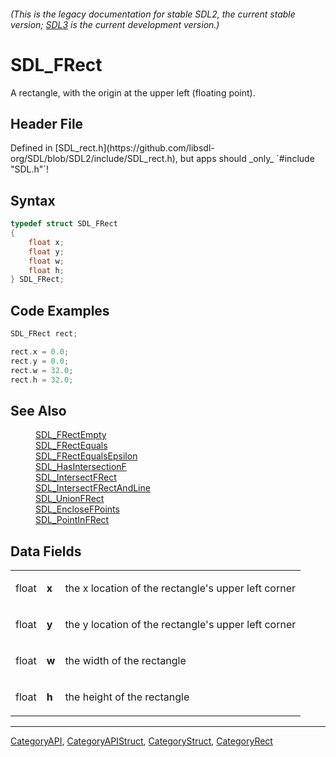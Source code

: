 ====== (This is the legacy documentation for stable SDL2, the current stable version; [https://wiki.libsdl.org/SDL3/ SDL3] is the current development version.) ======
= SDL_FRect =

A rectangle, with the origin at the upper left (floating point).

== Header File ==

Defined in [SDL_rect.h](https://github.com/libsdl-org/SDL/blob/SDL2/include/SDL_rect.h), but apps should _only_ `#include "SDL.h"`!

== Syntax ==

<syntaxhighlight lang='c'>
typedef struct SDL_FRect
{
    float x;
    float y;
    float w;
    float h;
} SDL_FRect;</syntaxhighlight>

== Code Examples ==

<syntaxhighlight lang='c++'>
SDL_FRect rect;

rect.x = 0.0;
rect.y = 0.0;
rect.w = 32.0;
rect.h = 32.0;
</syntaxhighlight>

== See Also ==

:[[SDL_FRectEmpty]]
:[[SDL_FRectEquals]]
:[[SDL_FRectEqualsEpsilon]]
:[[SDL_HasIntersectionF]]
:[[SDL_IntersectFRect]]
:[[SDL_IntersectFRectAndLine]]
:[[SDL_UnionFRect]]
:[[SDL_EncloseFPoints]]
:[[SDL_PointInFRect]]


== Data Fields ==

{|
|float
|'''x'''
|the x location of the rectangle's upper left corner
|-
|float
|'''y'''
|the y location of the rectangle's upper left corner
|-
|float
|'''w'''
|the width of the rectangle
|-
|float
|'''h'''
|the height of the rectangle
|}

----
[[CategoryAPI]], [[CategoryAPIStruct]], [[CategoryStruct]], [[CategoryRect]]


